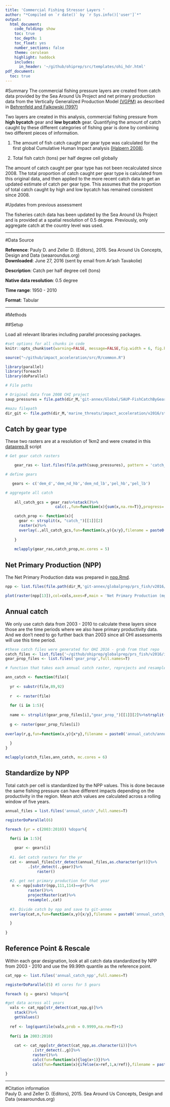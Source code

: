 ```yaml
---
title: 'Commercial Fishing Stressor Layers '
author: "*Compiled on `r date()` by `r Sys.info()['user']`*"
output: 
  html_document:
    code_folding: show
    toc: true
    toc_depth: 1
    toc_float: yes
    number_sections: false
    theme: cerulean
    highlight: haddock
    includes: 
      in_header: '~/github/ohiprep/src/templates/ohi_hdr.html'
pdf_document:
  toc: true
---
```


#Summary
The commercial fishing pressure layers are created from catch data provided by the Sea Around Us Project and net primary production data from the Vertically Generalized Production Model [(VGPM)](http://www.science.oregonstate.edu/ocean.productivity/) as described in [Behrenfeld and Falkowski (1997)](http://www.science.oregonstate.edu/ocean.productivity/references/L&O%201997a.pdf)

Two layers are created in this analysis, commercial fishing pressure from **high bycatch** gear and **low bycatch** gear. Quantifying the amount of catch caught by these different categories of fishing gear is done by combining two different pieces of information. 

1. The amount of fish catch caught per gear type was calculated for the first global Cumulative Human Impact analysis [(Halpern 2008)](http://science.sciencemag.org/content/319/5865/948).

2. Total fish catch (tons) per half degree cell globally 

The amount of catch caught per gear type has not been recalculated since 2008. The total proportion of catch caught per gear type is calculated from this original data, and then applied to the more recent catch data to get an updated estimate of catch per gear type. This assumes that the proportion of total catch caught by high and low bycatch has remained consistent since 2008.

#Updates from previous assessment

The fisheries catch data has been updated by the Sea Around Us Project and is provided at a spatial resolution of 0.5 degree. Previously, only aggregate catch at the country level was used.

***

#Data Source

**Reference**: Pauly D. and Zeller D. (Editors), 2015. Sea Around Us Concepts, Design and Data (seaaroundus.org)  
**Downloaded**: June 27, 2016 (sent by email from Ar'ash Tavakolie)  

**Description**:  Catch per half degree cell (tons)  

**Native data resolution**: 0.5 degree    

**Time range**: 1950 - 2010  

**Format**:  Tabular  

***
  
#Methods

##Setup

Load all relevant libraries including parallel processing packages.

```r

#set options for all chunks in code
knitr::opts_chunk$set(warning=FALSE, message=FALSE,fig.width = 6, fig.height = 4, fig.path = '~/github/impact_acceleration/figs/')

source("~/github/impact_acceleration/src/R/common.R")

library(parallel)
library(foreach)
library(doParallel)

# File paths

# Original data from 2008 CHI project
saup_pressures = file.path(dir_M,'git-annex/Global/SAUP-FishCatchByGearType_Halpern2008/data')

#mazu filepath    
dir_git <- file.path(dir_M,'marine_threats/impact_acceleration/v2016/stressors/comm_fish')

```


## Catch by gear type

These two rasters are at a resolution of 1km2 and were created in this [dataprep.R](https://github.com/OHI-Science/ohiprep/blob/master/globalprep/prs_fish/v2015/dataprep.R) script

```r

# Get gear catch rasters

    gear_ras <- list.files(file.path(saup_pressures), pattern = 'catch_dem|catch_pel', full.names=T)

# define gears

   gears <- c('dem_d','dem_nd_hb','dem_nd_lb','pel_hb','pel_lb')

# aggregate all catch
    
    all_catch_gcs = gear_ras%>%stack()%>%
                      calc(.,fun=function(x){sum(x,na.rm=T)},progress='text')

    catch_prop <- function(x){
      gear <- strsplit(x, "catch_")[[1]][2]
      raster(x)%>%
      overlay(.,all_catch_gcs,fun=function(x,y){x/y},filename = paste0('gear_prop/gear_prop_',gear))
      
    }
    
    mclapply(gear_ras,catch_prop,mc.cores = 5)

```

## Net Primary Production (NPP)

The Net Primary Production data was prepared in [npp.Rmd](https://cdn.rawgit.com/OHI-Science/ohiprep/master/globalprep/prs_fish/v2016/prim_productivity/npp.html).

```r

npp <- list.files(file.path(dir_M,'git-annex/globalprep/prs_fish/v2016/VGPM_primary_productivity/int/annual_npp'),pattern = 'npp_2',full.names=T)

plot(raster(npp[13]),col=cols,axes=F,main = 'Net Primary Production (mg C/m2/day) \n 2015')
```

## Annual catch 

We only use catch data from 2003 - 2010 to calculate these layers since those are the time periods where we also have primary productivity data. And we don't need to go further back than 2003 since all OHI assessments will use this time period.

```r

#these catch files were generated for OHI 2016 - grab from that repo
catch_files <- list.files('~/github/ohiprep/globalprep/prs_fish/v2016/int/annual_industrial_rasters',full.names = T)[54:61]
gear_prop_files <- list.files('gear_prop',full.names=T)

# function that takes each annual catch raster, reprojects and resamples, splits it according to high and low bycatch and then standardizes by npp for that year.

ann_catch <- function(file){
  
  yr <- substr(file,89,92)
  
  r  <- raster(file)
  
  for (i in 1:5){
    
  name <- strsplit(gear_prop_files[i],"gear_prop_")[[1]][2]%>%strsplit('_gcs.tif')
  
  g <- raster(gear_prop_files[i])
    
overlay(r,g,fun=function(x,y){x*y},filename = paste0('annual_catch/annual_catch_',name,'_',yr,'.tif',sep=''),overwrite=T)
  
  }
}

mclapply(catch_files,ann_catch, mc.cores = 6)

```

## Standardize by NPP

Total catch per cell is standardized by the NPP values. This is done because the same fishing pressure can have different impacts depending on the productivity in the region. Mean atch values are calculated across a rolling window of five years.

```r

annual_files = list.files('annual_catch',full.names=T)

registerDoParallel(6)

foreach (yr = c(2003:2010)) %dopar%{
  
  for(i in 1:5){

    gear <- gears[i]
    
  #1. Get catch rasters for the yr
  cat <- annual_files[str_detect(annual_files,as.character(yr))]%>%
          .[str_detect(.,gear)]%>%
              raster()
    
  #2. get net primary production for that year
   n <- npp[substr(npp,111,114)==yr]%>%
          raster()%>%
          projectRaster(cat)%>%
          resample(.,cat)
  
  #3. Divide catch by npp and save to git-annex
  overlay(cat,n,fun=function(x,y){x/y},filename = paste0('annual_catch_npp/catch_npp_',gear,'_',yr,'.tif'), overwrite=T) 

  }
  
}
```

## Reference Point & Rescale

Within each gear designation, look at all catch data standardized by NPP from 2003 - 2010 and use the 99.99th quantile as the reference point.

```r

cat_npp <- list.files('annual_catch_npp',full.names=T)

registerDoParallel(5) #5 cores for 5 gears

foreach (g = gears) %dopar%{

#get data across all years
  vals <- cat_npp[str_detect(cat_npp,g)]%>%
    stack()%>%
    getValues()
  
  ref <- log(quantile(vals,prob = 0.9999,na.rm=T)+1)
  
  for(i in 2003:2010)
  
    cat <- cat_npp[str_detect(cat_npp,as.character(i))]%>%
            .[str_detect(.,g)]%>%
            raster()%>%
            calc(fun=function(x){log(x+1)})%>%
            calc(fun=function(x){ifelse(x>ref,1,x/ref)},filename = paste0('annual_catch_npp_rescale/catch_npp_rescale_',g,'_',i,'.tif'),overwrite=T)

}

```

***

#Citation information  
Pauly D. and Zeller D. (Editors), 2015. Sea Around Us Concepts, Design and Data (seaaroundus.org)